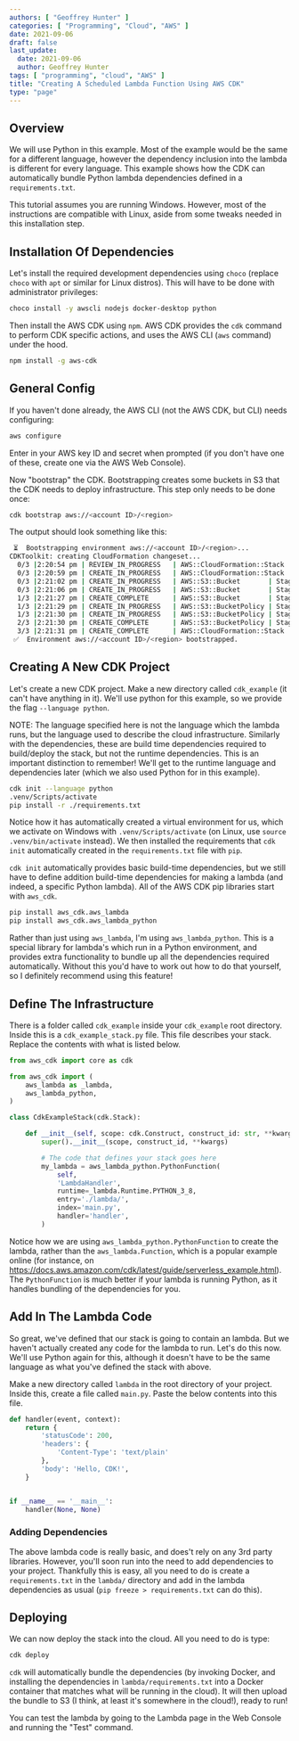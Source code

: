 ```yaml
---
authors: [ "Geoffrey Hunter" ]
categories: [ "Programming", "Cloud", "AWS" ]
date: 2021-09-06
draft: false
last_update:
  date: 2021-09-06
  author: Geoffrey Hunter
tags: [ "programming", "cloud", "AWS" ]
title: "Creating A Scheduled Lambda Function Using AWS CDK"
type: "page"
---
```


<WarningIsNotes />

## Overview

We will use Python in this example. Most of the example would be the same for a different language, however the dependency inclusion into the lambda is different for every language. This example shows how the CDK can automatically bundle Python lambda dependencies defined in a `requirements.txt`.

This tutorial assumes you are running Windows. However, most of the instructions are compatible with Linux, aside from some tweaks needed in this installation step.

## Installation Of Dependencies

Let's install the required development dependencies using `choco` (replace `choco` with `apt` or similar for Linux distros). This will have to be done with administrator privileges:

```sh
choco install -y awscli nodejs docker-desktop python
```

Then install the AWS CDK using `npm`. AWS CDK provides the `cdk` command to perform CDK specific actions, and uses the AWS CLI (`aws` command) under the hood.

```sh
npm install -g aws-cdk
```

## General Config

If you haven't done already, the AWS CLI (not the AWS CDK, but CLI) needs configuring:

```sh
aws configure
```

Enter in your AWS key ID and secret when prompted (if you don't have one of these, create one via the AWS Web Console).

Now "bootstrap" the CDK. Bootstrapping creates some buckets in S3 that the CDK needs to deploy infrastructure. This step only needs to be done once:

```sh
cdk bootstrap aws://<account ID>/<region>
```

The output should look something like this:

```sh
 ⏳  Bootstrapping environment aws://<account ID>/<region>...
CDKToolkit: creating CloudFormation changeset...
  0/3 |2:20:54 pm | REVIEW_IN_PROGRESS   | AWS::CloudFormation::Stack | CDKToolkit User Initiated
  0/3 |2:20:59 pm | CREATE_IN_PROGRESS   | AWS::CloudFormation::Stack | CDKToolkit User Initiated
  0/3 |2:21:02 pm | CREATE_IN_PROGRESS   | AWS::S3::Bucket       | StagingBucket
  0/3 |2:21:06 pm | CREATE_IN_PROGRESS   | AWS::S3::Bucket       | StagingBucket Resource creation Initiated
  1/3 |2:21:27 pm | CREATE_COMPLETE      | AWS::S3::Bucket       | StagingBucket 
  1/3 |2:21:29 pm | CREATE_IN_PROGRESS   | AWS::S3::BucketPolicy | StagingBucketPolicy 
  1/3 |2:21:30 pm | CREATE_IN_PROGRESS   | AWS::S3::BucketPolicy | StagingBucketPolicy Resource creation Initiated
  2/3 |2:21:30 pm | CREATE_COMPLETE      | AWS::S3::BucketPolicy | StagingBucketPolicy 
  3/3 |2:21:31 pm | CREATE_COMPLETE      | AWS::CloudFormation::Stack | CDKToolkit
 ✅  Environment aws://<account ID>/<region> bootstrapped.
```

## Creating A New CDK Project

Let's create a new CDK project. Make a new directory called `cdk_example` (it can't have anything in it). We'll use python for this example, so we provide the flag `--language python`.

NOTE: The language specified here is not the language which the lambda runs, but the language used to describe the cloud infrastructure. Similarly with the dependencies, these are build time dependencies required to build/deploy the stack, but not the runtime dependencies. This is an important distinction to remember! We'll get to the runtime language and dependencies later (which we also used Python for in this example).

```sh
cdk init --language python
.venv/Scripts/activate
pip install -r ./requirements.txt
```

Notice how it has automatically created a virtual environment for us, which we activate on Windows with `.venv/Scripts/activate` (on Linux, use `source .venv/bin/activate` instead). We then installed the requirements that `cdk init` automatically created in the `requirements.txt` file with `pip`.

`cdk init` automatically provides basic build-time dependencies, but we still have to define addition build-time dependencies for making a lambda (and indeed, a specific Python lambda). All of the AWS CDK pip libraries start with `aws_cdk`.

```sh
pip install aws_cdk.aws_lambda
pip install aws_cdk.aws_lambda_python
```

Rather than just using `aws_lambda`, I'm using `aws_lambda_python`. This is a special library for lambda's which run in a Python environment, and provides extra functionality to bundle up all the dependencies required automatically. Without this you'd have to work out how to do that yourself, so I definitely recommend using this feature!

## Define The Infrastructure

There is a folder called `cdk_example` inside your `cdk_example` root directory. Inside this is a `cdk_example_stack.py` file. This file describes your stack. Replace the contents with what is listed below.

```python
from aws_cdk import core as cdk

from aws_cdk import (    
    aws_lambda as _lambda,
    aws_lambda_python,
)

class CdkExampleStack(cdk.Stack):

    def __init__(self, scope: cdk.Construct, construct_id: str, **kwargs) -> None:
        super().__init__(scope, construct_id, **kwargs)

        # The code that defines your stack goes here
        my_lambda = aws_lambda_python.PythonFunction(
            self,
            'LambdaHandler',         
            runtime=_lambda.Runtime.PYTHON_3_8,
            entry='./lambda/',
            index='main.py',
            handler='handler',
        )
```

Notice how we are using `aws_lambda_python.PythonFunction` to create the lambda, rather than the `aws_lambda.Function`, which is a popular example online (for instance, on https://docs.aws.amazon.com/cdk/latest/guide/serverless_example.html). The `PythonFunction` is much better if your lambda is running Python, as it handles bundling of the dependencies for you.

## Add In The Lambda Code

So great, we've defined that our stack is going to contain an lambda. But we haven't actually created any code for the lambda to run. Let's do this now. We'll use Python again for this, although it doesn't have to be the same language as what you've defined the stack with above.

Make a new directory called `lambda` in the root directory of your project. Inside this, create a file called `main.py`. Paste the below contents into this file.

```python
def handler(event, context):
    return {
        'statusCode': 200,
        'headers': {
            'Content-Type': 'text/plain'
        },
        'body': 'Hello, CDK!',
    }


if __name__ == '__main__':
    handler(None, None)
```

### Adding Dependencies

The above lambda code is really basic, and does't rely on any 3rd party libraries. However, you'll soon run into the need to add dependencies to your project. Thankfully this is easy, all you need to do is create a `requirements.txt` in the `lambda/` directory and add in the lambda dependencies as usual (`pip freeze > requirements.txt` can do this).

## Deploying

We can now deploy the stack into the cloud. All you need to do is type:

```sh
cdk deploy
```

`cdk` will automatically bundle the dependencies (by invoking Docker, and installing the dependencies in `lambda/requirements.txt` into a Docker container that matches what will be running in the cloud). It will then upload the bundle to S3 (I think, at least it's somewhere in the cloud!), ready to run!

You can test the lambda by going to the Lambda page in the Web Console and running the "Test" command.